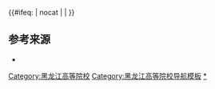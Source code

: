 {{Navbox
|name=黑龙江高等院校
|title=[[黑龙江省高等学校列表|黑龙江高等院校]]
|state={{{state|autocollapse}}}
|image=
|style = text-align: left;
|groupstyle = text-align: center;
|listclass = hlist
|bodyclass = hlist
|above=
*[[中国大陆高等学校列表]]
*[[黑龙江省教育厅]]

|group2 = [[中华人民共和国军事院校列表|军事院校]]
|list2 = [[中国人民解放军空军哈尔滨飞行学院|空军哈尔滨飞行学院]]<sup>[[中国人民解放军北部战区空军|（北部战区空军属）]][[副军级]]本</sup>

|group3=[[中央部属高校|中央部属]]
|list3=
*[[哈尔滨工业大学]]<sup>[[中华人民共和国工业和信息化部|（工信部属）]]{{线路名|#00D2D3<!--一流学科-->}}{{线路名|#D22630<!--985-->}}{{线路名|#0092BC<!--211-->}}{{线路名|#97D700<!--国重-->}}本</sup>
*[[东北林业大学]]<sup>[[中华人民共和国教育部直属高等学校列表|（教育部属）]]{{线路名|#00D2D3<!--一流学科-->}}{{线路名|#0092BC<!--211-->}}本</sup>
*[[哈尔滨工程大学]]<sup>[[中华人民共和国工业和信息化部|（工信部属）]]{{线路名|#00D2D3<!--一流学科-->}}{{线路名|#0092BC<!--211-->}}{{线路名|#97D700<!--国重-->}}本</sup>

|group4=[[哈尔滨市]]
|list4=
*[[哈尔滨工业大学]]<sup>{{线路名|#00D2D3<!--一流学科-->}}{{线路名|#D22630<!--985-->}}{{线路名|#0092BC<!--211-->}}{{线路名|#97D700<!--国重-->}}本</sup>
*[[东北林业大学]]<sup>{{线路名|#00D2D3<!--一流学科-->}}{{线路名|#0092BC<!--211-->}}本</sup>
*[[哈尔滨工程大学]]<sup>{{线路名|#00D2D3<!--一流学科-->}}{{线路名|#0092BC<!--211-->}}{{线路名|#97D700<!--国重-->}}本</sup>
*[[东北农业大学]]<sup>[[省部共建大学|（省部共建）]]{{线路名|#00D2D3<!--一流学科-->}}{{线路名|#0092BC<!--211-->}}{{线路名|#F4DA40<!--中西部-->}}本</sup>
*[[哈尔滨医科大学]]<sup>[[省部共建大学|（省部共建）]]{{线路名|#F4DA40<!--中西部-->}}本</sup>
*[[黑龙江大学]]<sup>[[省部共建大学|（省部共建）]]{{线路名|#F4DA40<!--中西部-->}}本</sup>
*[[哈尔滨理工大学]]<sup>[[省部共建大学|（省部共建）]]{{线路名|#F4DA40<!--中西部-->}}本</sup>
*[[黑龙江科技大学]]<sup>[[省部共建大学|（省部共建）]]本</sup>
*[[哈尔滨师范大学]]<sup>{{线路名|#F4DA40<!--中西部-->}}本</sup>
*[[黑龙江中医药大学]]<sup>本</sup>
*[[哈尔滨商业大学]]<sup>{{线路名|#F4DA40<!--中西部-->}}本</sup>
*[[哈尔滨体育学院]]<sup>本</sup>
*[[哈尔滨音乐学院]]<sup>本</sup>
*[[黑龙江工程学院]]<sup>[[省部共建大学|（省部共建）]]本</sup>
*[[哈尔滨学院]]<sup>本</sup>
*[[哈尔滨金融学院]]<sup>本</sup>
----
*[[黑龙江东方学院]]<sup>民本</sup>
*[[黑龙江财经学院]]<sup>民本</sup>
*[[哈尔滨剑桥学院]]<sup>民本</sup>
*[[哈尔滨华德学院]]<sup>民本</sup>
*[[黑龙江外国语学院]]<sup>民本</sup>
*[[哈尔滨广厦学院]]<sup>民本</sup>
*[[哈尔滨远东理工学院]]<sup>民本</sup>
*[[哈尔滨石油学院]]<sup>民本</sup>
*[[哈尔滨信息工程学院]]<sup>民本</sup>
*[[黑龙江工商学院]]<sup>民本</sup>
----
*[[黑龙江工程学院昆仑旅游学院]]<sup>民本独</sup>
----
*[[黑龙江护理高等专科学校]]<sup>专</sup>
*[[哈尔滨幼儿师范高等专科学校]]<sup>专</sup>
*[[黑龙江建筑职业技术学院]]<sup>专</sup>
*[[黑龙江旅游职业技术学院]]<sup>专</sup>
*[[哈尔滨职业技术学院]]<sup>专</sup>
*[[哈尔滨电力职业技术学院]]<sup>专</sup>
*[[哈尔滨铁道职业技术学院]]<sup>专</sup>
*[[黑龙江职业学院]]<sup>专</sup>
*[[黑龙江民族职业学院]]<sup>专</sup>
*[[黑龙江农垦职业学院]]<sup>专</sup>
*[[黑龙江艺术职业学院]]<sup>专</sup>
*[[黑龙江农业工程职业学院]]<sup>专</sup>
*[[黑龙江生态工程职业学院]]<sup>专</sup>
*[[黑龙江公安警官职业学院]]<sup>专</sup>
*[[黑龙江司法警官职业学院]]<sup>专</sup>
*[[黑龙江冰雪体育职业学院]]<sup>专</sup>
*[[哈尔滨科学技术职业学院]]<sup>专</sup>
----
*[[哈尔滨应用职业技术学院]]<sup>民专</sup>
*[[哈尔滨北方航空职业技术学院]]<sup>民专</sup>
*[[哈尔滨城市职业学院]]<sup>民专</sup>
*[[哈尔滨传媒职业学院]]<sup>民专</sup>
----
*[[黑龙江省商业职工大学]]<sup>成</sup>
*[[黑龙江省电力职工大学]]<sup>成</sup>
*[[黑龙江省社会科学院职工大学]]<sup>成</sup>
*[[黑龙江兵器工业职工大学]]<sup>成</sup>
*[[哈尔滨市职工大学]]<sup>成</sup>
*[[哈尔滨航空职工大学]]<sup>成</sup>
*[[哈尔滨轻型车厂职工大学]]<sup>成</sup>
*[[黑龙江广播电视大学|黑龙江省广播电视大学]]<sup>成</sup>
*[[哈尔滨市广播电视大学]]<sup>成</sup>
*[[黑龙江省政法管理干部学院]]<sup>成</sup>
*[[黑龙江省经济管理干部学院]]<sup>成</sup>
*[[黑龙江省农垦管理干部学院]]<sup>成</sup>
*[[黑龙江省教育学院]]<sup>成</sup>

|group5=[[齐齐哈尔市]]
|list5=
*[[齐齐哈尔大学]]<sup>本</sup>
*[[齐齐哈尔医学院]]<sup>本</sup>
*[[齐齐哈尔工程学院]]<sup>民本</sup>
*[[齐齐哈尔高等师范专科学校]]<sup>专</sup>
*[[黑龙江交通职业技术学院]]<sup>专</sup>
*[[齐齐哈尔理工职业学院]]<sup>民专</sup>
*[[齐齐哈尔市职工大学]]<sup>成</sup>
*[[齐齐哈尔市建设职工大学]]<sup>成</sup>

|group6=[[鹤岗市]]
|list6=
*[[鹤岗师范高等专科学校]]<sup>专</sup>
*[[鹤岗矿务局职工大学]]<sup>成</sup>

|group7=[[双鸭山市]]
|list7=[[黑龙江能源职业学院]]<sup>专</sup>

|group8=[[鸡西市]]
|list8=[[黑龙江工业学院]]<sup>本</sup>

|group9=[[大庆市]]
|list9=
*[[东北石油大学]]<sup>[[省部共建大学|（央企共建）]]{{线路名|#97D700<!--国重-->}}本</sup>
*[[黑龙江八一农垦大学]]<sup>{{线路名|#F4DA40<!--中西部-->}}本</sup>
*[[大庆师范学院]]<sup>本</sup>
*[[大庆医学高等专科学校]]<sup>专</sup>
*[[大庆职业学院]]<sup>专</sup>
*[[大庆石油化工总厂职工大学]]<sup>成</sup>

|group10=[[伊春市]]
|list10=[[伊春职业学院]]<sup>专</sup>

|group11=[[牡丹江市]]
|list11=
*[[牡丹江师范学院]]<sup>本</sup>
*[[牡丹江医学院]]<sup>本</sup>
*[[黑龙江幼儿师范高等专科学校]]<sup>专</sup>
*[[牡丹江大学]]<sup>专</sup>
*[[黑龙江林业职业技术学院]]<sup>专</sup>
*[[黑龙江商业职业学院]]<sup>专</sup>
*[[黑龙江农业经济职业学院]]<sup>专</sup>
*[[牡丹江市教育学院]]<sup>成</sup>

|group12=[[佳木斯市]]
|list12=
*[[佳木斯大学]]<sup>{{线路名|#F4DA40<!--中西部-->}}本</sup>
*[[黑龙江农业职业技术学院]]<sup>专</sup>
*[[佳木斯职业学院]]<sup>专</sup>
*[[黑龙江三江美术职业学院]]<sup>民专</sup>
*[[佳木斯市教育学院]]<sup>成</sup>

|group13=[[七台河市]]
|list13=[[七台河职业学院]]<sup>专</sup>

|group14=[[黑河市]]
|list14=[[黑河学院]]<sup>本</sup>

|group15=[[绥化市]]
|list15=
*[[绥化学院]]<sup>本</sup>
*[[绥化市教育学院]]<sup>成</sup>

|group16=[[大兴安岭地区]]
|list16=[[大兴安岭职业学院]]<sup>专</sup>

|belowstyle = text-align:left;
|below = 以上除另有标注的外，均为属地行政区省属、市（地）属公办高等学校。<br/>{{线路名|#00D2D3<!--一流学科-->}}：[[世界一流大学和一流学科建设|“双一流”建设高校]]；{{线路名|#D22630<!--985-->}}：[[985工程|原985工程院校]]；{{线路名|#0092BC<!--211-->}}：[[211工程|原211工程院校]]；{{线路名|#97D700<!--国重-->}}：[[全国重点大学|原全国重点大学]]；{{线路名|#F4DA40<!--中西部-->}}：[[中西部高校基础能力建设工程|中西部高校基础能力建设工程院校]]。<br><sup>本</sup>：办学层次为[[本科教育|本科]]的高校；<sup>专</sup>：办学层次为[[專科學校|专科]]的高校；<sup>民</sup>：[[民办大学|民办高校]]；<sup>独</sup>：[[独立学院]]；<sup>成</sup>：[[成人高等学校|成人高校]]。<br/>截至2017年5月31日，[[黑龙江省]]有普通高校81所（其中民办普通高校16所），成人高校21所。
}}<includeonly>{{#ifeq: {{{1}}} | nocat | <!--空--> | [[Category:黑龙江高等院校]] }}</includeonly><noinclude>
== 参考来源 ==
* {{cite web |url =http://www.moe.gov.cn/srcsite/A03/moe_634/201706/t20170614_306900.html|title = 教育部：高等学校名单 |accessdate = 2018-02-06 |first = |date = 2017-05-31 |publisher = 教育部 |language = zh-hans}}
[[Category:黑龙江高等院校导航模板]]
[[Category:黑龙江高等院校|*]]
</noinclude>